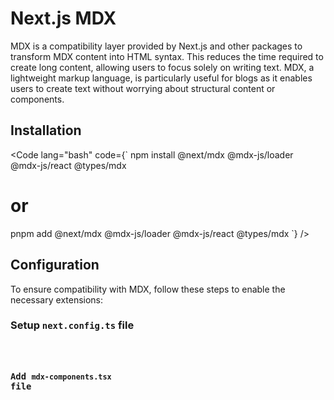 
# Next.js MDX

MDX is a compatibility layer provided by Next.js and other packages to transform MDX content into HTML syntax.
This reduces the time required to create long content, allowing users to focus solely on writing text. MDX, a
lightweight markup language, is particularly useful for blogs as it enables users to create text without worrying
about structural content or components.

## Installation

<Code
    lang="bash"
    code={`
  npm install @next/mdx @mdx-js/loader @mdx-js/react @types/mdx
  # or
  pnpm add @next/mdx @mdx-js/loader @mdx-js/react @types/mdx
`}
/>

## Configuration

To ensure compatibility with MDX, follow these steps to enable the necessary extensions:

### Setup `next.config.ts` file

<Code lang="ts" code={mdx.nextConfig} />

### Add `mdx-components.tsx` file

<Code lang="tsx" code={mdx.mdxComponents} />
